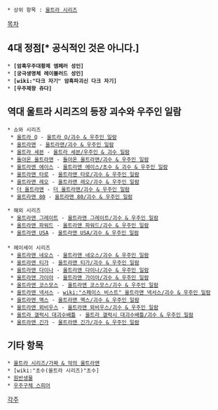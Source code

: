  * 상위 항목 : [[울트라 시리즈]]

[[목차]]
== 4대 정점[* 공식적인 것은 아니다.] ==
 * '''[암흑우주대황제 엠페러 성인]'''
 * '''[궁극생명체 레이블러드 성인]'''
 * '''[wiki:"다크 자기" 암흑파괴신 다크 자기]'''
 * '''[우주제왕 쥬다]'''

== 역대 울트라 시리즈의 등장 괴수와 우주인 일람 ==
 * 쇼와 시리즈
  * [[울트라 Q]] - [[울트라 Q/괴수 & 우주인 일람]]
  * [[울트라맨]] - [[울트라맨/괴수 & 우주인 일람]]
  * [[울트라 세븐]] - [[울트라 세븐/우주인 & 괴수 일람]]
  * [[돌아온 울트라맨]] - [[돌아온 울트라맨/괴수 & 우주인 일람]]
  * [[울트라맨 에이스]] - [[울트라맨 에이스/초수 & 괴수 & 우주인 일람]]
  * [[울트라맨 타로]] - [[울트라맨 타로/괴수 & 우주인 일람]]
  * [[울트라맨 레오]] - [[울트라맨 레오/괴수 & 우주인 일람]]
  * [[더 울트라맨]] - [[더 울트라맨/괴수 & 우주인 일람]]
  * [[울트라맨 80]] - [[울트라맨 80/괴수 & 우주인 일람]]

 * 해외 시리즈
  * [[울트라맨 그레이트]] - [[울트라맨 그레이트/괴수 & 우주인 일람]]
  * [[울트라맨 파워드]] - [[울트라맨 파워드/괴수 & 우주인 일람]]
  * [[울트라맨 USA]] - [[울트라맨 USA/괴수 & 우주인 일람]]
 
 * 헤이세이 시리즈
  * [[울트라맨 네오스]] - [[울트라맨 네오스/괴수 & 우주인 일람]]
  * [[울트라맨 티가]] - [[울트라맨 티가/괴수 & 우주인 일람]]
  * [[울트라맨 다이나]] - [[울트라맨 다이나/괴수 & 우주인 일람]]
  * [[울트라맨 가이아]] - [[울트라맨 가이아/괴수 & 우주인 일람]]
  * [[울트라맨 코스모스]] - [[울트라맨 코스모스/괴수 & 우주인 일람]]
  * [[울트라맨 넥서스]] - [[wiki:"스페이스 비스트" 울트라맨 넥서스/괴수 & 우주인 일람]]
  * [[울트라맨 맥스]] - [[울트라맨 맥스/괴수 & 우주인 일람]]
  * [[울트라맨 뫼비우스]] - [[울트라맨 뫼비우스/괴수 & 우주인 일람]]
  * [[울트라 갤럭시 대괴수배틀]] - [[울트라 갤럭시 대괴수배틀/괴수 & 우주인 일람]]
  * [[울트라맨 긴가]] - [[울트라맨 긴가/괴수 & 우주인 일람]]

== 기타 항목 == 
 * [[울트라 시리즈/가짜 & 악의 울트라맨]]
 * [wiki:"초수(울트라 시리즈)"초수]
 * [[원반생물]]
 * [[우주구체 스피어]]

[[각주]]
